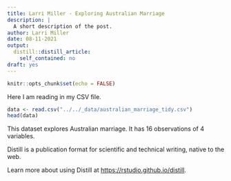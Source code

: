```yaml
---
title: Larri Miller - Exploring Australian Marriage
description: |
  A short description of the post.
author: Larri Miller
date: 08-11-2021
output:
  distill::distill_article:
    self_contained: no
draft: yes
---
```



```r
knitr::opts_chunk$set(echo = FALSE)
```

Here I am reading in my CSV file. 
```r

data <- read.csv("../../_data/australian_marriage_tidy.csv")
head(data)
```


This dataset explores Australian marriage. It has 16 observations of 4 variables.

Distill is a publication format for scientific and technical writing, native to the web.

Learn more about using Distill at <https://rstudio.github.io/distill>.


